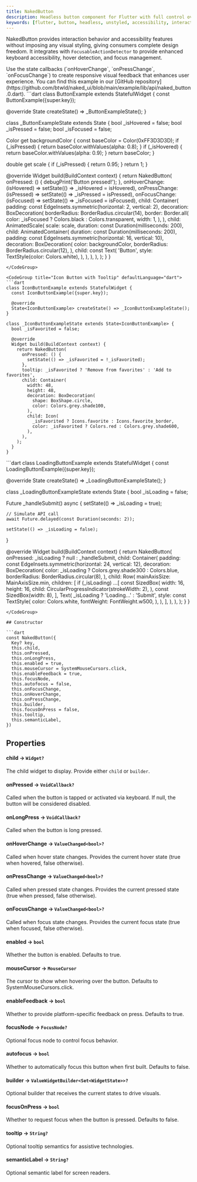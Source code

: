 ```yaml
---
title: NakedButton
description: Headless button component for Flutter with full control over styling, behavior, and accessibility features
keywords: [flutter, button, headless, unstyled, accessibility, interaction, hover, focus, press]
---
```


NakedButton provides interaction behavior and accessibility features without imposing any visual styling, giving consumers complete design freedom. It integrates with `FocusableActionDetector` to provide enhanced keyboard accessibility, hover detection, and focus management.

<Tip>
  Use the state callbacks (`onHoverChange`, `onPressChange`, `onFocusChange`) to create responsive visual feedback that enhances user experience.
</Tip>


<Info>
  You can find this example in our [GitHub repository](https://github.com/btwld/naked_ui/blob/main/example/lib/api/naked_button.0.dart).
</Info>
<CodeGroup title="Usage Example" defaultLanguage="dart">
```dart
class ButtonExample extends StatefulWidget {
  const ButtonExample({super.key});

  @override
  State<ButtonExample> createState() => _ButtonExampleState();
}

class _ButtonExampleState extends State<ButtonExample> {
  bool _isHovered = false;
  bool _isPressed = false;
  bool _isFocused = false;

  Color get backgroundColor {
    const baseColor = Color(0xFF3D3D3D);
    if (_isPressed) {
      return baseColor.withValues(alpha: 0.8);
    }
    if (_isHovered) {
      return baseColor.withValues(alpha: 0.9);
    }
    return baseColor;
  }

  double get scale {
    if (_isPressed) {
      return 0.95;
    }
    return 1;
  }

  @override
  Widget build(BuildContext context) {
    return NakedButton(
      onPressed: () {
        debugPrint('Button pressed!');
      },
      onHoverChange: (isHovered) => setState(() => _isHovered = isHovered),
      onPressChange: (isPressed) => setState(() => _isPressed = isPressed),
      onFocusChange: (isFocused) => setState(() => _isFocused = isFocused),
      child: Container(
        padding: const EdgeInsets.symmetric(horizontal: 2, vertical: 2),
        decoration: BoxDecoration(
          borderRadius: BorderRadius.circular(14),
          border: Border.all(
            color: _isFocused ? Colors.black : Colors.transparent,
            width: 1,
          ),
        ),
        child: AnimatedScale(
          scale: scale,
          duration: const Duration(milliseconds: 200),
          child: AnimatedContainer(
            duration: const Duration(milliseconds: 200),
            padding: const EdgeInsets.symmetric(horizontal: 16, vertical: 10),
            decoration: BoxDecoration(
              color: backgroundColor,
              borderRadius: BorderRadius.circular(12),
            ),
            child: const Text(
              'Button',
              style: TextStyle(color: Colors.white),
            ),
          ),
        ),
      ),
    );
  }
}
```
</CodeGroup>

<CodeGroup title="Icon Button with Tooltip" defaultLanguage="dart">
```dart
class IconButtonExample extends StatefulWidget {
  const IconButtonExample({super.key});

  @override
  State<IconButtonExample> createState() => _IconButtonExampleState();
}

class _IconButtonExampleState extends State<IconButtonExample> {
  bool _isFavorited = false;

  @override
  Widget build(BuildContext context) {
    return NakedButton(
      onPressed: () {
        setState(() => _isFavorited = !_isFavorited);
      },
      tooltip: _isFavorited ? 'Remove from favorites' : 'Add to favorites',
      child: Container(
        width: 48,
        height: 48,
        decoration: BoxDecoration(
          shape: BoxShape.circle,
          color: Colors.grey.shade100,
        ),
        child: Icon(
          _isFavorited ? Icons.favorite : Icons.favorite_border,
          color: _isFavorited ? Colors.red : Colors.grey.shade600,
        ),
      ),
    );
  }
}
```
</CodeGroup>

<CodeGroup title="Loading Button" defaultLanguage="dart">
```dart
class LoadingButtonExample extends StatefulWidget {
  const LoadingButtonExample({super.key});

  @override
  State<LoadingButtonExample> createState() => _LoadingButtonExampleState();
}

class _LoadingButtonExampleState extends State<LoadingButtonExample> {
  bool _isLoading = false;

  Future<void> _handleSubmit() async {
    setState(() => _isLoading = true);

    // Simulate API call
    await Future.delayed(const Duration(seconds: 2));

    setState(() => _isLoading = false);
  }

  @override
  Widget build(BuildContext context) {
    return NakedButton(
      onPressed: _isLoading ? null : _handleSubmit,
      child: Container(
        padding: const EdgeInsets.symmetric(horizontal: 24, vertical: 12),
        decoration: BoxDecoration(
          color: _isLoading ? Colors.grey.shade300 : Colors.blue,
          borderRadius: BorderRadius.circular(8),
        ),
        child: Row(
          mainAxisSize: MainAxisSize.min,
          children: [
            if (_isLoading) ...[
              const SizedBox(
                width: 16,
                height: 16,
                child: CircularProgressIndicator(strokeWidth: 2),
              ),
              const SizedBox(width: 8),
            ],
            Text(
              _isLoading ? 'Loading...' : 'Submit',
              style: const TextStyle(
                color: Colors.white,
                fontWeight: FontWeight.w500,
              ),
            ),
          ],
        ),
      ),
    );
  }
}
```
</CodeGroup>

## Constructor

```dart
const NakedButton({
  Key? key,
  this.child,
  this.onPressed,
  this.onLongPress,
  this.enabled = true,
  this.mouseCursor = SystemMouseCursors.click,
  this.enableFeedback = true,
  this.focusNode,
  this.autofocus = false,
  this.onFocusChange,
  this.onHoverChange,
  this.onPressChange,
  this.builder,
  this.focusOnPress = false,
  this.tooltip,
  this.semanticLabel,
})
```

## Properties

#### child  → `Widget?`
The child widget to display. Provide either `child` or `builder`.

#### onPressed → `VoidCallback?`
Called when the button is tapped or activated via keyboard. If null, the button will be considered disabled.

#### onLongPress → `VoidCallback?`
Called when the button is long pressed.

#### onHoverChange → `ValueChanged<bool>?`
Called when hover state changes. Provides the current hover state (true when hovered, false otherwise).

#### onPressChange → `ValueChanged<bool>?`
Called when pressed state changes. Provides the current pressed state (true when pressed, false otherwise).

#### onFocusChange → `ValueChanged<bool>?`
Called when focus state changes. Provides the current focus state (true when focused, false otherwise).


#### enabled → `bool`
Whether the button is enabled. Defaults to true.



#### mouseCursor → `MouseCursor`
The cursor to show when hovering over the button. Defaults to SystemMouseCursors.click.

#### enableFeedback → `bool`
Whether to provide platform-specific feedback on press. Defaults to true.

#### focusNode → `FocusNode?`
Optional focus node to control focus behavior.

#### autofocus → `bool`
Whether to automatically focus this button when first built. Defaults to false.

#### builder → `ValueWidgetBuilder<Set<WidgetState>>?`
Optional builder that receives the current states to drive visuals.

#### focusOnPress → `bool`
Whether to request focus when the button is pressed. Defaults to false.

#### tooltip → `String?`
Optional tooltip semantics for assistive technologies.

#### semanticLabel → `String?`
Optional semantic label for screen readers.

